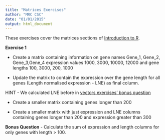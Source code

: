 ```yaml
---
title: "Matrices Exercises"
author: "MRC CSC"
date: "01/01/2015"
output: html_document
---
```



These exercises cover the matrices sections of [Introduction to R]("introToR_Day1.html").

**Exercise 1**

- Create a matrix containing information on gene names Gene_1, Gene_2, Gene_3,Gene_4 expression values 1000, 3000, 10000, 12000 and gene lengths 100, 3000, 200, 1000

- Update the matrix to contain the expression over the gene length for all genes (Length normalised expression - LNE) as final column.

HINT - We calculated LNE before in [vectors exercises' bonus question](../answers/vector_answers.html#bonus)

- Create a smaller matrix containing genes longer than 200

- Create a smaller matrix with just expression and LNE columns containing genes longer than 200 and expression greater than 300

**Bonus Question**
<a name="bonus"></a>
- Calculate the sum of expression and length columns for only genes with length > 100.
